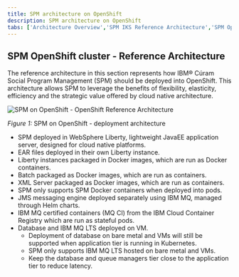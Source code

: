 ```yaml
---
title: SPM architecture on OpenShift
description: SPM architecture on OpenShift
tabs: ['Architecture Overview','SPM IKS Reference Architecture','SPM OpenShift Reference Architecture','Dev Workstation','Static Content']
---
```


## SPM OpenShift cluster - Reference Architecture

The reference architecture in this section represents how IBM® Cúram Social Program Management (SPM) should be deployed into OpenShift.
This architecture allows SPM to leverage the benefits of flexibility, elasticity, efficiency and the strategic value offered by cloud native architecture.

![SPM on OpenShift - OpenShift Reference Architecture](../../../images/spm-reference-arch-openshift.png)
<Caption>

*Figure 1:* SPM on OpenShift - deployment architecture

</Caption>

* SPM deployed in WebSphere Liberty, lightweight JavaEE application server, designed for cloud native platforms.
* EAR files deployed in their own Liberty instance.
* Liberty instances packaged in Docker images, which are run as Docker containers.
* Batch packaged as Docker images, which are run as containers.
* XML Server packaged as Docker images, which are run as containers.
* SPM only supports SPM Docker containers when deployed into pods.
* JMS messaging engine deployed separately using IBM MQ, managed through Helm charts.
* IBM MQ certified containers (MQ CI) from the IBM Cloud Container Registry which are run as stateful pods.
* Database and IBM MQ LTS deployed on VM.
  * Deployment of database on bare metal and VMs will still be supported when application tier is running in Kubernetes.
  * SPM only supports IBM MQ LTS hosted on bare metal and VMs.
  * Keep the database and queue managers tier close to the application tier to reduce latency.
